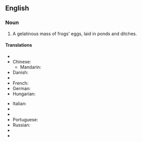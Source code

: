 ==English==

===Noun===
{{en-noun|-}}

# A gelatinous mass of frogs' eggs, laid in ponds and ditches.

====Translations====
{{trans-top|frogs' eggs}}
* {{trreq|Arabic}}
* Chinese:
** Mandarin: {{t|zh|蛙卵|tr=wāluǎn|sc=Hani}}
* Danish: {{t|da|frøyngel}}
* {{trreq|Finnish}}
* French: {{t|fr|œufs de grenouille|m|p}}
* German: {{t|de|Froschlaich|m}}
* Hungarian: {{t|hu|békapete}}
{{trans-mid}}
* Italian: {{t|it|uova di rana}}
* {{trreq|Japanese}}
* {{trreq|Korean}}
* Portuguese: {{t|pt|ovas de rã|f|p}}
* Russian: {{t|ru|лягушачья икра|f|tr=ljagušáč’ja ikrá|sc=Cyrl}}
* {{trreq|Spanish}}
* {{trreq|Vietnamese}}
{{trans-bottom}}
{{count page|[[Wiktionary:Page count]]}}